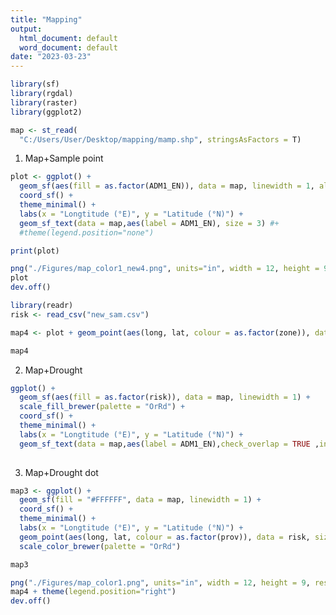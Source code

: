 ```yaml
---
title: "Mapping"
output:
  html_document: default
  word_document: default
date: "2023-03-23"
---
```


```r
library(sf)
library(rgdal)  
library(raster) 
library(ggplot2)
```
  
```r
map <- st_read(
  "C:/Users/User/Desktop/mapping/mamp.shp", stringsAsFactors = T)
```
  
1. Map+Sample point
```r
plot <- ggplot() + 
  geom_sf(aes(fill = as.factor(ADM1_EN)), data = map, linewidth = 1, alpha = 0.4) +
  coord_sf() +
  theme_minimal() +
  labs(x = "Longtitude (°E)", y = "Latitude (°N)") + 
  geom_sf_text(data = map,aes(label = ADM1_EN), size = 3) #+
  #theme(legend.position="none")
```

```r
print(plot)
```

```r

png("./Figures/map_color1_new4.png", units="in", width = 12, height = 9, res = 1000 )
plot
dev.off()

```


```r
library(readr)
risk <- read_csv("new_sam.csv")
```
  
```r
map4 <- plot + geom_point(aes(long, lat, colour = as.factor(zone)), data = risk, size = 3)
```


```r
map4
```

2. Map+Drought

```r
ggplot() +
  geom_sf(aes(fill = as.factor(risk)), data = map, linewidth = 1) +
  scale_fill_brewer(palette = "OrRd") +
  coord_sf() +
  theme_minimal() +
  labs(x = "Longtitude (°E)", y = "Latitude (°N)") +
  geom_sf_text(data = map,aes(label = ADM1_EN),check_overlap = TRUE ,inherit.aes = TRUE, fun.geometry = sf::st_centroid)
  
```

3. Map+Drought dot

```r
map3 <- ggplot() + 
  geom_sf(fill = "#FFFFFF", data = map, linewidth = 1) + 
  coord_sf() +
  theme_minimal() +
  labs(x = "Longtitude (°E)", y = "Latitude (°N)") +
  geom_point(aes(long, lat, colour = as.factor(prov)), data = risk, size = 3) +
  scale_color_brewer(palette = "OrRd")
```


```r
map3
```

```r
png("./Figures/map_color1.png", units="in", width = 12, height = 9, res = 600 )
map4 + theme(legend.position="right")
dev.off()
```

